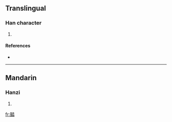 ==Translingual==

===Han character===
{{Han char|rn=85|rad=水|as=13|sn=17|four=2216<sub>3</sub>|canj=竹土水日 (HGEA)}}

# {{defn|Han|sort=水13}}

====References====
* {{Han ref|kx=0655.020|dkj=18456|dj=1065.110|hdz=31751.050|uh=6FCC|ud=28620|bh=ED4E|bd=60750}}

----

==Mandarin==

===Hanzi===
{{cmn-hanzi|pin=[[tà]] ([[ta4]])|wg=t'a<sup>4</sup>}}

# {{defn|Mandarin}}

[[fr:濌]]
